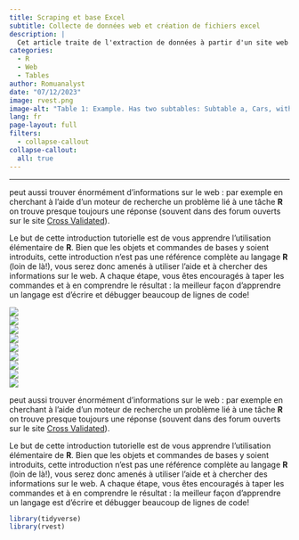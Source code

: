 ```yaml
---
title: Scraping et base Excel
subtitle: Collecte de données web et création de fichiers excel
description: |
  Cet article traite de l'extraction de données à partir d'un site web afin de constituer une base de données exploitable. Vous trouverez des informations sur certaines parties du code dans le cours [**les boucles dans R**](/ia2.qmd).
categories:
  - R
  - Web
  - Tables
author: Romuanalyst
date: "07/12/2023"
image: rvest.png
image-alt: "Table 1: Example. Has two subtables: Subtable a, Cars, with columns for speed and dist; and subtable b, Pressure, with columns for temperature and pressure."
lang: fr
page-layout: full
filters:
  - collapse-callout
collapse-callout:
  all: true
---
```


----------------------


peut aussi trouver énormément d'informations sur le web : par exemple en cherchant à l'aide d'un moteur de recherche un problème lié à une tâche **R** on trouve presque toujours une réponse (souvent dans des forum ouverts sur le site [Cross Validated](https://stats.stackexchange.com/)).

Le but de cette introduction tutorielle est de vous apprendre l'utilisation élémentaire de **R**. Bien que les objets et commandes de bases y soient introduits, cette introduction n'est pas une référence complète au langage **R** (loin de là!), vous serez donc amenés à utiliser l'aide et à chercher des informations sur le web. A chaque étape, vous êtes encouragés à taper les commandes et à en comprendre le résultat : la meilleur façon d'apprendre un langage est d'écrire et débugger beaucoup de lignes de code!


::: {.grid}
::: {.g-col-2}
<div style="margin-top: auto;"><a href="rvest.qmd">![](rvest.png)</a></div>
:::
::: {.g-col-2}

:::
::: {.g-col-2}
<div style="margin-top: auto;"><a href="rvest.qmd" class="card-link third-color-link heading-font">![](rvest.png)</a></div>
:::
::: {.g-col-2}

:::
::: {.g-col-2}
<div style="margin-top: auto;"><a href="rvest.qmd" class="card-link third-color-link heading-font">![](rvest.png)</a></div>
:::
::: {.g-col-2}

:::

::: {.g-col-2}

:::
::: {.g-col-2}
<div style="margin-top: auto;"><a href="rvest.qmd" class="card-link third-color-link heading-font">![](rvest.png)</a></div>
:::
::: {.g-col-2}

:::
::: {.g-col-2}
<div style="margin-top: auto;"><a href="rvest.qmd" class="card-link third-color-link heading-font">![](rvest.png)</a></div>
:::
::: {.g-col-2}

:::
::: {.g-col-2}
<div style="margin-top: auto;"><a href="rvest.qmd" class="card-link third-color-link heading-font">![](rvest.png)</a></div>
:::

::: {.g-col-2}
<div style="margin-top: auto;"><a href="rvest.qmd" class="card-link third-color-link heading-font">![](rvest.png)</a></div>
:::
::: {.g-col-2}

:::
::: {.g-col-2}
<div style="margin-top: auto;"><a href="rvest.qmd" class="card-link third-color-link heading-font">![](rvest.png)</a></div>
:::
::: {.g-col-2}

:::
::: {.g-col-2}
<div style="margin-top: auto;"><a href="rvest.qmd" class="card-link third-color-link heading-font">![](rvest.png)</a></div>
:::
::: {.g-col-2}

:::

::: {.g-col-8}
<div class="card-body d-flex flex-column"> 
<div style="margin-top: auto;"><p class="card-text">peut aussi trouver énormément d'informations sur le web : par exemple en cherchant à l'aide d'un moteur de recherche un problème lié à une tâche **R** on trouve presque toujours une réponse (souvent dans des forum ouverts sur le site [Cross Validated](https://stats.stackexchange.com/)).

Le but de cette introduction tutorielle est de vous apprendre l'utilisation élémentaire de **R**. Bien que les objets et commandes de bases y soient introduits, cette introduction n'est pas une référence complète au langage **R** (loin de là!), vous serez donc amenés à utiliser l'aide et à chercher des informations sur le web. A chaque étape, vous êtes encouragés à taper les commandes et à en comprendre le résultat : la meilleur façon d'apprendre un langage est d'écrire et débugger beaucoup de lignes de code!</p>
</div></div>
:::
:::




```r
library(tidyverse)
library(rvest)
```
